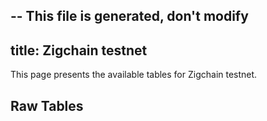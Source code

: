 -- This file is generated, don't modify
---
title: Zigchain testnet
---



This page presents the available tables for Zigchain testnet.


## Raw Tables
<Table data={json} tag="raw_table"/>
    


    